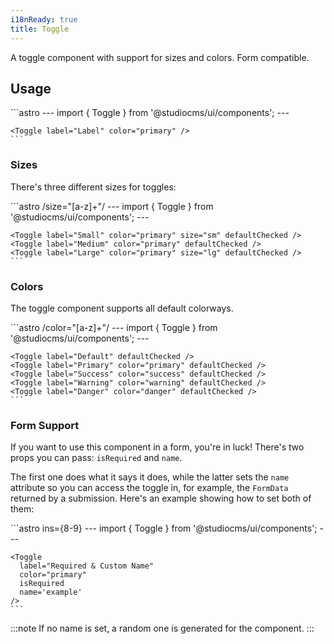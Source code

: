```yaml
---
i18nReady: true
title: Toggle
---
```



A toggle component with support for sizes and colors. Form compatible.

## Usage

<Tabs>
  <TabItem label="Preview">
    <PreviewCard>
      <Toggle label="Label" color="primary" />
    </PreviewCard>
  </TabItem>
  <TabItem label="Code">
    ```astro
    ---
    import { Toggle } from '@studiocms/ui/components';
    ---

    <Toggle label="Label" color="primary" />
    ```
  </TabItem>
</Tabs>

### Sizes

There's three different sizes for toggles:

<Tabs>
  <TabItem label="Preview">
    <PreviewCard>
      <Row>
        <Toggle label="Small" color="primary" size="sm" defaultChecked />
        <Toggle label="Medium" color="primary" defaultChecked />
        <Toggle label="Large" color="primary" size="lg" defaultChecked />
      </Row>
    </PreviewCard>
  </TabItem>
  <TabItem label="Code">
    ```astro /size="[a-z]+"/
    ---
    import { Toggle } from '@studiocms/ui/components';
    ---

    <Toggle label="Small" color="primary" size="sm" defaultChecked />
    <Toggle label="Medium" color="primary" defaultChecked />
    <Toggle label="Large" color="primary" size="lg" defaultChecked />
    ```
  </TabItem>
</Tabs>

### Colors

The toggle component supports all default colorways.

<Tabs>
  <TabItem label="Preview">
    <PreviewCard>
      <Row>
        <Toggle label="Default" defaultChecked />
        <Toggle label="Primary" color="primary" defaultChecked />
        <Toggle label="Success" color="success" defaultChecked />
        <Toggle label="Warning" color="warning" defaultChecked />
        <Toggle label="Danger" color="danger" defaultChecked />
      </Row>
    </PreviewCard>
  </TabItem>
  <TabItem label="Code">
    ```astro /color="[a-z]+"/
    ---
    import { Toggle } from '@studiocms/ui/components';
    ---

    <Toggle label="Default" defaultChecked />
    <Toggle label="Primary" color="primary" defaultChecked />
    <Toggle label="Success" color="success" defaultChecked />
    <Toggle label="Warning" color="warning" defaultChecked />
    <Toggle label="Danger" color="danger" defaultChecked />
    ```
  </TabItem>
</Tabs>

### Form Support

If you want to use this component in a form, you're in luck! There's two props you can pass: `isRequired` and `name`.

The first one does what it says it does, while the latter sets the `name` attribute so you can access the toggle in, for example,
the `FormData` returned by a submission. Here's an example showing how to set both of them:

<Tabs>
  <TabItem label="Preview">
    <PreviewCard>
      <Toggle label="Required & Custom Name" color="primary" isRequired name='example' />
    </PreviewCard>
  </TabItem>
  <TabItem label="Code">
    ```astro ins={8-9}
    ---
    import { Toggle } from '@studiocms/ui/components';
    ---

    <Toggle 
      label="Required & Custom Name"
      color="primary"
      isRequired
      name='example'
    />
    ```
  </TabItem>
</Tabs>

:::note
If no name is set, a random one is generated for the component.
:::
